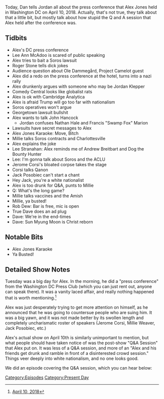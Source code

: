 {{DEFAULTSORT:
    #_EPISODE_0149:The Press Conference
}}{{Episode
    | title           = The Press Conference
    | caption         = Listen to this episode on [https://knowledgefight.libsyn.com/knowledge-fight-the-press-conference Libsyn] [https://open.spotify.com/episode/4L1r3cCsST5PscfNhU1ILp Spotify], Read the [[Transcript/149: The Press Conference|Unofficial Transcript]]
    | episodeNumber   = 149
    | length          = 02:18:44
    | airDate         = April 13, 2018
    | coverageDate    = April 10, 2018
    | episodeType     = [[:Category:Present Day|Present Day]]
    | appearance      = [[Lee Ann McAdoo]], [[George Soros]], [[Roger Stone]], [[Ole Dammegård]], [[Jordan Klepper]], [[Millie Weaver]], [[Lee Stranahan]], [[Jerome Corsi]], [[Jack Posobiec]], [[Rob Dew]], [[True Dave]], [[Sun Myung Moon]]
    | oocDrop         = Google is dead, use bing
    | previousEpisode = [[148: June 1-3, 2009]]
    | nextEpisode     = [[150: Alex Jones Attempts A Face Turn]]
}}

{{Stub}}

Today, Dan tells Jordan all about the press conference that Alex Jones held in Washington DC on April 10, 2018. Actually, that's not true, they talk about that a little bit, but mostly talk about how stupid the Q and A session that Alex held after the conference was.

==Tidbits==

*Alex's DC press conference
*Lee Ann McAdoo is scared of public speaking
*Alex tries to bait a Soros lawsuit
*Roger Stone tells dick jokes
*Audience question about Ole Dammegård, Project Camelot guest
*Alex did a redo on the press conference at the hotel, turns into a nazi rally
*Alex drunkenly argues with someone who may be Jordan Klepper
*Comedy Central looks like globalist rats
*Alex is ok with Cambridge Analytica
*Alex is afraid Trump will go too far with nationalism
*Soros operatives won't argue
*Georgetown lawsuit bullshit
*Alex wants to talk John Hancock
**Jordan confuses Nathan Hale and Francis "Swamp Fox" Marion
*Lawsuits have secret messages to Alex
*Alex Jones Karaoke: Move, Bitch
*Millie talks Soros contracts and Charlottesville
*Alex explains the joke
*Lee Stranahan: Alex reminds me of Andrew Breitbart and Dog the Bounty Hunter
*Lee: I'm gonna talk about Soros and the ACLU
*Jerome Corsi's bloated corpse takes the stage
*Corsi talks Qanon
*Jack Posobiec can't start a chant
*Hey Jack, you're a white nationalist
*Alex is too drunk for Q&A, punts to Millie
*Q: What's the long game?
*Millie talks vaccines and the Amish
*Millie, ya busted!
*Rob Dew: Bar is free, mic is open
*True Dave does an ad plug
*Dave: We're in the end-times
*Dave: Sun Myung Moon is Christ reborn

==Notable Bits==

*Alex Jones Karaoke
*Ya Busted!

==Detailed Show Notes==

Tuesday was a big day for Alex. In the morning, he did a "press conference" from the Washington DC Press Club (which you can just rent out, anyone can speak there). It was a vanity laced affair, and really nothing happened that is worth mentioning.<ref>[https://knowledgefight.com/the-past/2018/4/11/april-10-2018 April 10, 2018]</ref>

Alex was just desperately trying to get more attention on himself, as he announced that he was going to countersue people who are suing him. It was a big yawn, and it was not made better by its swollen length and completely uncharismatic roster of speakers (Jerome Corsi, Millie Weaver, Jack Posobiec, etc.)

Alex's actual show on April 10th is similarly unimportant to mention, but what people should have taken notice of was the post-show "Q&A Session" that Alex put on. It was less of a Q&A session, and more of an "Alex and his friends get drunk and ramble in front of a disinterested crowd session." Things veer deeply into white nationalism, and no one looks good.

We did an episode covering the Q&A session, which you can hear below:

[[Category:Episodes]]
[[Category:Present Day]]
